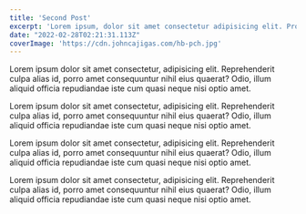 ```yaml
---
title: 'Second Post'
excerpt: 'Lorem ipsum, dolor sit amet consectetur adipisicing elit. Provident odit non asperiores deserunt, magni inventore quae quaerat alias animi eaque commodi id reiciendis amet unde placeat. Esse velit modi repellendus?'
date: "2022-02-28T02:21:31.113Z"
coverImage: 'https://cdn.johncajigas.com/hb-pch.jpg'
---
```


Lorem ipsum dolor sit amet consectetur, adipisicing elit. Reprehenderit culpa alias id, porro amet consequuntur nihil eius quaerat? Odio, illum aliquid officia repudiandae iste cum quasi neque nisi optio amet.

Lorem ipsum dolor sit amet consectetur, adipisicing elit. Reprehenderit culpa alias id, porro amet consequuntur nihil eius quaerat? Odio, illum aliquid officia repudiandae iste cum quasi neque nisi optio amet.

Lorem ipsum dolor sit amet consectetur, adipisicing elit. Reprehenderit culpa alias id, porro amet consequuntur nihil eius quaerat? Odio, illum aliquid officia repudiandae iste cum quasi neque nisi optio amet.

Lorem ipsum dolor sit amet consectetur, adipisicing elit. Reprehenderit culpa alias id, porro amet consequuntur nihil eius quaerat? Odio, illum aliquid officia repudiandae iste cum quasi neque nisi optio amet.

